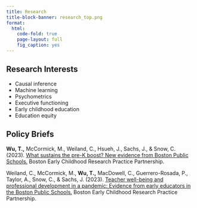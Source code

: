 ```yaml
---
title: Research
title-block-banner: research_top.png
format: 
  html:
    code-fold: true
    page-layout: full
    fig_caption: yes
---
```



<style>
.title {
  font-size: 60px;
  padding-bottom: 100px;
  position: absolute;
  top: 50%;
  left: 10%;
  transform: translate(-50%, -20%);
  text-align: center;
}

#title-block-header {
  margin-block-end: 1rem;
  position: relative;
  height: 310px;
}

.quarto-title-banner {
  margin-block-end: 1rem;
  position: relative;
  margin-top: -20px;
  height: 140%;
}

#TOC {
  display: none;
}

</style>
## Research Interests
- Causal inference
- Machine learning
- Psychometrics
- Executive functioning
- Early childhood education
- Education equity

## Policy Briefs
**Wu, T.,** McCormick, M., Weiland, C., Hsueh, J., Sachs, J., & Snow, C. (2023). [What sustains the pre-K boost? New evidence from Boston Public Schools.](https://edpolicy.umich.edu/research/boston-rpp-briefs/what-sustains-pre-k-boost-new-evidence-boston-public-schools) Boston Early Childhood Research Practice Partnership.

Weiland, C., McCormick, M., **Wu, T.,** MacDowell, C., Guerrero-Rosada, P., Taylor, A., Snow, C., & Sachs, J. (2023). [Teacher well-being and professional development in a pandemic: Evidence from early educators in the Boston Public Schools.](https://edpolicy.umich.edu/research/boston-rpp-briefs/professional-development-time-covid-19-evidence-and-insights-early) Boston Early Childhood Research Practice Partnership. 


